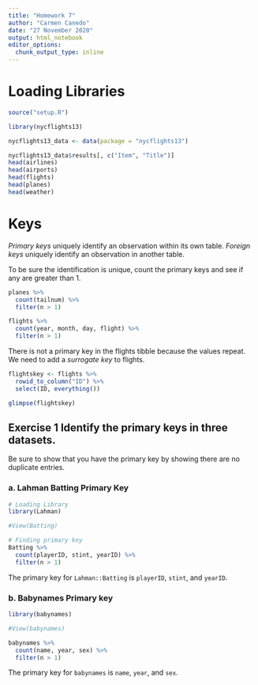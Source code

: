 ```yaml
---
title: "Homework 7"
author: "Carmen Canedo"
date: "27 November 2020"
output: html_notebook
editor_options: 
  chunk_output_type: inline
---
```


# Loading Libraries
```r
source("setup.R")

library(nycflights13)

nycflights13_data <- data(package = "nycflights13")
```

```r
nycflights13_data$results[, c("Item", "Title")]
head(airlines)
head(airports)
head(flights)
head(planes)
head(weather)
```

# Keys
*Primary keys* uniquely identify an observation within its own table. *Foreign keys* uniquely identify an observation in another table.

To be sure the identification is unique, count the primary keys and see if any are greater than 1.

```r
planes %>% 
  count(tailnum) %>% 
  filter(n > 1)
```

```r
flights %>% 
  count(year, month, day, flight) %>% 
  filter(n > 1)
```
There is not a primary key in the flights tibble because the values repeat. We need to add a *surrogate key* to flights.

```r
flightskey <- flights %>% 
  rowid_to_column("ID") %>% 
  select(ID, everything())

glimpse(flightskey)
```

## Exercise 1 Identify the primary keys in three datasets. 
Be sure to show that you have the primary key by showing there are no duplicate entries.

### a. Lahman Batting Primary Key
```r
# Loading Library
library(Lahman)

#View(Batting)

# Finding primary key
Batting %>% 
  count(playerID, stint, yearID) %>% 
  filter(n > 1)
```
The primary key for `Lahman::Batting` is `playerID`, `stint`, and `yearID`.

### b. Babynames Primary key
```r
library(babynames)

#View(babynames)

babynames %>% 
  count(name, year, sex) %>% 
  filter(n > 1)
```
The primary key for `babynames` is `name`, `year`, and `sex`.